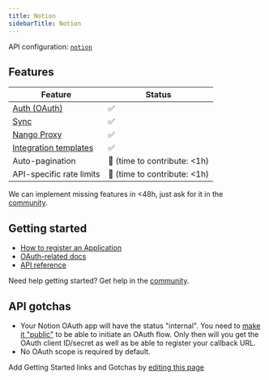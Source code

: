 ```yaml
---
title: Notion
sidebarTitle: Notion
---
```


API configuration: [`notion`](https://nango.dev/providers.yaml)

## Features

| Feature                                                                          | Status                          |
| -------------------------------------------------------------------------------- | ------------------------------- |
| [Auth (OAuth)](/guides/oauth)                                                      | ✅                              |
| [Sync](/guides/sync)                                                              | ✅                              |
| [Nango Proxy](/guides/proxy)                          | ✅                              |
| [Integration templates](/integration-templates/overview)                          | ✅   |
| Auto-pagination                     | 🚫 (time to contribute: &lt;1h) |
| API-specific rate limits | 🚫 (time to contribute: &lt;1h) |

<Tip>We can implement missing features in &lt;48h, just ask for it in the [community](https://nango.dev/slack).</Tip>
## Getting started

-   [How to register an Application](https://developers.notion.com/docs/authorization)
-   [OAuth-related docs](https://developers.notion.com/docs/authorization#public-integration-auth-flow-set-up)
-   [API reference](https://developers.notion.com/reference/intro)

<Tip>Need help getting started? Get help in the [community](https://nango.dev/slack).</Tip>

## API gotchas

- Your Notion OAuth app will have the status "internal". You need to [make it "public"](https://developers.notion.com/docs/authorization#how-to-make-an-integration-public) to be able to initiate an OAuth flow. Only then will you get the OAuth client ID/secret as well as be able to register your callback URL.
- No OAuth scope is required by default.

<Note>Add Getting Started links and Gotchas by [editing this page](https://github.com/nangohq/nango/tree/master/docs-v2/integrations/all/notion.mdx)</Note>

